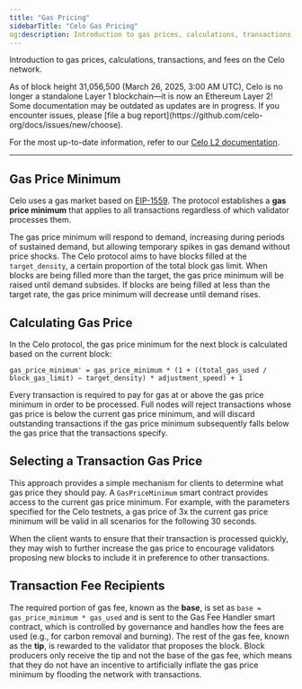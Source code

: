 ```yaml
---
title: "Gas Pricing"
sidebarTitle: "Celo Gas Pricing"
og:description: Introduction to gas prices, calculations, transactions, and fees on the Celo network.
---
```


Introduction to gas prices, calculations, transactions, and fees on the Celo network.

<Warning>
As of block height 31,056,500 (March 26, 2025, 3:00 AM UTC), Celo is no longer a standalone Layer 1 blockchain—it is now an Ethereum Layer 2!
Some documentation may be outdated as updates are in progress. If you encounter issues, please [file a bug report](https://github.com/celo-org/docs/issues/new/choose).

For the most up-to-date information, refer to our [Celo L2 documentation](/build#celo-l2-mainnet).
</Warning>

---

## Gas Price Minimum

Celo uses a gas market based on [EIP-1559](https://eips.ethereum.org/EIPS/eip-1559). The protocol establishes a **gas price minimum** that applies to all transactions regardless of which validator processes them.

The gas price minimum will respond to demand, increasing during periods of sustained demand, but allowing temporary spikes in gas demand without price shocks. The Celo protocol aims to have blocks filled at the `target_density`, a certain proportion of the total block gas limit. When blocks are being filled more than the target, the gas price minimum will be raised until demand subsides. If blocks are being filled at less than the target rate, the gas price minimum will decrease until demand rises.

## Calculating Gas Price

In the Celo protocol, the gas price minimum for the next block is calculated based on the current block:

```
gas_price_minimum' = gas_price_minimum * (1 + ((total_gas_used / block_gas_limit) − target_density) * adjustment_speed) + 1
```

Every transaction is required to pay for gas at or above the gas price minimum in order to be processed. Full nodes will reject transactions whose gas price is below the current gas price minimum, and will discard outstanding transactions if the gas price minimum subsequently falls below the gas price that the transactions specify.

## Selecting a Transaction Gas Price

This approach provides a simple mechanism for clients to determine what gas price they should pay. A `GasPriceMinimum` smart contract provides access to the current gas price minimum. For example, with the parameters specified for the Celo testnets, a gas price of 3x the current gas price minimum will be valid in all scenarios for the following 30 seconds.

When the client wants to ensure that their transaction is processed quickly, they may wish to further increase the gas price to encourage validators proposing new blocks to include it in preference to other transactions.

## Transaction Fee Recipients

The required portion of gas fee, known as the **base**, is set as `base = gas_price_minimum * gas_used` and is sent to the Gas Fee Handler smart contract, which is controlled by governance and handles how the fees are used (e.g., for carbon removal and burning). The rest of the gas fee, known as the **tip**, is rewarded to the validator that proposes the block. Block producers only receive the tip and not the base of the gas fee, which means that they do not have an incentive to artificially inflate the gas price minimum by flooding the network with transactions.